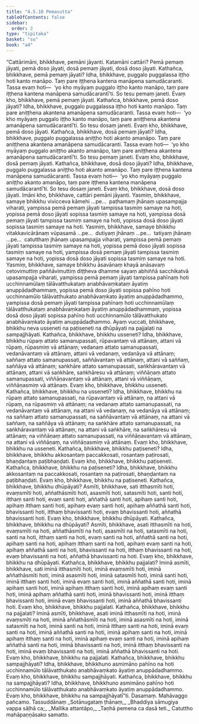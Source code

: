 ```yaml
---
title: "4.5.10 Pemasutta"
tableOfContents: false
sidebar:
  order: 2
type: "tipitaka"
basket: "su"
book: "a4"
---
```



<DynamicBreadcrumb />

<Division number="200" book="a4">

<Paragraph number="1287" book="a4">
“Cattārimāni, bhikkhave, pemāni jāyanti. Katamāni cattāri? Pemā pemaṃ jāyati, pemā doso jāyati, dosā pemaṃ jāyati, dosā doso jāyati.
</Paragraph>

<Paragraph number="1288" book="a4">
Kathañca, bhikkhave, pemā pemaṃ jāyati? Idha, bhikkhave, puggalo puggalassa iṭṭho hoti kanto manāpo. Taṃ pare iṭṭhena kantena manāpena samudācaranti. Tassa evaṃ hoti—  ‘yo kho myāyaṃ puggalo iṭṭho kanto manāpo, taṃ pare iṭṭhena kantena manāpena samudācarantī’ti. So tesu pemaṃ janeti. Evaṃ kho, bhikkhave, pemā pemaṃ jāyati.
</Paragraph>

<Paragraph number="1289" book="a4">
Kathañca, bhikkhave, pemā doso jāyati? Idha, bhikkhave, puggalo puggalassa iṭṭho hoti kanto manāpo. Taṃ pare aniṭṭhena akantena amanāpena samudācaranti. Tassa evaṃ hoti—  ‘yo kho myāyaṃ puggalo iṭṭho kanto manāpo, taṃ pare aniṭṭhena akantena amanāpena samudācarantī’ti. So tesu dosaṃ janeti. Evaṃ kho, bhikkhave, pemā doso jāyati.
</Paragraph>

<Paragraph number="1290" book="a4">
Kathañca, bhikkhave, dosā pemaṃ jāyati? Idha, bhikkhave, puggalo puggalassa aniṭṭho hoti akanto amanāpo. Taṃ pare aniṭṭhena akantena amanāpena samudācaranti. Tassa evaṃ hoti—  ‘yo kho myāyaṃ puggalo aniṭṭho akanto amanāpo, taṃ pare aniṭṭhena akantena amanāpena samudācarantī’ti. So tesu pemaṃ janeti. Evaṃ kho, bhikkhave, dosā pemaṃ jāyati.
</Paragraph>

<Paragraph number="1291" book="a4">
Kathañca, bhikkhave, dosā doso jāyati? Idha, bhikkhave, puggalo puggalassa aniṭṭho hoti akanto amanāpo. Taṃ pare iṭṭhena kantena manāpena samudācaranti. Tassa evaṃ hoti—  ‘yo kho myāyaṃ puggalo aniṭṭho akanto amanāpo, taṃ pare iṭṭhena kantena manāpena samudācarantī’ti. So tesu dosaṃ janeti. Evaṃ kho, bhikkhave, dosā doso jāyati. Imāni kho, bhikkhave, cattāri pemāni jāyanti.
</Paragraph>

<Paragraph number="1292" book="a4">
Yasmiṃ, bhikkhave, samaye bhikkhu vivicceva kāmehi …pe…  paṭhamaṃ jhānaṃ upasampajja viharati, yampissa pemā pemaṃ jāyati tampissa tasmiṃ samaye na hoti, yopissa pemā doso jāyati sopissa tasmiṃ samaye na hoti, yampissa dosā pemaṃ jāyati tampissa tasmiṃ samaye na hoti, yopissa dosā doso jāyati sopissa tasmiṃ samaye na hoti.
</Paragraph>

<Paragraph number="1293" book="a4">
Yasmiṃ, bhikkhave, samaye bhikkhu vitakkavicārānaṃ vūpasamā …pe…  dutiyaṃ jhānaṃ …pe…  tatiyaṃ jhānaṃ …pe…  catutthaṃ jhānaṃ upasampajja viharati, yampissa pemā pemaṃ jāyati tampissa tasmiṃ samaye na hoti, yopissa pemā doso jāyati sopissa tasmiṃ samaye na hoti, yampissa dosā pemaṃ jāyati tampissa tasmiṃ samaye na hoti, yopissa dosā doso jāyati sopissa tasmiṃ samaye na hoti.
</Paragraph>

<Paragraph number="1294" book="a4">
Yasmiṃ, bhikkhave, samaye bhikkhu āsavānaṃ khayā anāsavaṃ cetovimuttiṃ paññāvimuttiṃ diṭṭheva dhamme sayaṃ abhiññā sacchikatvā upasampajja viharati, yampissa pemā pemaṃ jāyati tampissa pahīnaṃ hoti ucchinnamūlaṃ tālāvatthukataṃ anabhāvaṃkataṃ āyatiṃ anuppādadhammaṃ, yopissa pemā doso jāyati sopissa pahīno hoti ucchinnamūlo tālāvatthukato anabhāvaṃkato āyatiṃ anuppādadhammo, yampissa dosā pemaṃ jāyati tampissa pahīnaṃ hoti ucchinnamūlaṃ tālāvatthukataṃ anabhāvaṃkataṃ āyatiṃ anuppādadhammaṃ, yopissa dosā doso jāyati sopissa pahīno hoti ucchinnamūlo tālāvatthukato anabhāvaṃkato āyatiṃ anuppādadhammo. Ayaṃ vuccati, bhikkhave, bhikkhu neva usseneti na paṭiseneti na dhūpāyati na pajjalati na sampajjhāyati.
</Paragraph>

<Paragraph number="1295" book="a4">
Kathañca, bhikkhave, bhikkhu usseneti? Idha, bhikkhave, bhikkhu rūpaṃ attato samanupassati, rūpavantaṃ vā attānaṃ, attani vā rūpaṃ, rūpasmiṃ vā attānaṃ; vedanaṃ attato samanupassati, vedanāvantaṃ vā attānaṃ, attani vā vedanaṃ, vedanāya vā attānaṃ; saññaṃ attato samanupassati, saññāvantaṃ vā attānaṃ, attani vā saññaṃ, saññāya vā attānaṃ; saṅkhāre attato samanupassati, saṅkhāravantaṃ vā attānaṃ, attani vā saṅkhāre, saṅkhāresu vā attānaṃ; viññāṇaṃ attato samanupassati, viññāṇavantaṃ vā attānaṃ, attani vā viññāṇaṃ, viññāṇasmiṃ vā attānaṃ. Evaṃ kho, bhikkhave, bhikkhu usseneti.
</Paragraph>

<Paragraph number="1296" book="a4">
Kathañca, bhikkhave, bhikkhu na usseneti? Idha, bhikkhave, bhikkhu na rūpaṃ attato samanupassati, na rūpavantaṃ vā attānaṃ, na attani vā rūpaṃ, na rūpasmiṃ vā attānaṃ; na vedanaṃ attato samanupassati, na vedanāvantaṃ vā attānaṃ, na attani vā vedanaṃ, na vedanāya vā attānaṃ; na saññaṃ attato samanupassati, na saññāvantaṃ vā attānaṃ, na attani vā saññaṃ, na saññāya vā attānaṃ; na saṅkhāre attato samanupassati, na saṅkhāravantaṃ vā attānaṃ, na attani vā saṅkhāre, na saṅkhāresu vā attānaṃ; na viññāṇaṃ attato samanupassati, na viññāṇavantaṃ vā attānaṃ, na attani vā viññāṇaṃ, na viññāṇasmiṃ vā attānaṃ. Evaṃ kho, bhikkhave, bhikkhu na usseneti.
</Paragraph>

<Paragraph number="1297" book="a4">
Kathañca, bhikkhave, bhikkhu paṭiseneti? Idha, bhikkhave, bhikkhu akkosantaṃ paccakkosati, rosantaṃ paṭirosati, bhaṇḍantaṃ paṭibhaṇḍati. Evaṃ kho, bhikkhave, bhikkhu paṭiseneti.
</Paragraph>

<Paragraph number="1298" book="a4">
Kathañca, bhikkhave, bhikkhu na paṭiseneti? Idha, bhikkhave, bhikkhu akkosantaṃ na paccakkosati, rosantaṃ na paṭirosati, bhaṇḍantaṃ na paṭibhaṇḍati. Evaṃ kho, bhikkhave, bhikkhu na paṭiseneti.
</Paragraph>

<Paragraph number="1299" book="a4">
Kathañca, bhikkhave, bhikkhu dhūpāyati? Asmīti, bhikkhave, sati itthasmīti hoti, evaṃsmīti hoti, aññathāsmīti hoti, asasmīti hoti, satasmīti hoti, santi hoti, itthaṃ santi hoti, evaṃ santi hoti, aññathā santi hoti, apihaṃ santi hoti, apihaṃ itthaṃ santi hoti, apihaṃ evaṃ santi hoti, apihaṃ aññathā santi hoti, bhavissanti hoti, itthaṃ bhavissanti hoti, evaṃ bhavissanti hoti, aññathā bhavissanti hoti. Evaṃ kho, bhikkhave, bhikkhu dhūpāyati.
</Paragraph>

<Paragraph number="1300" book="a4">
Kathañca, bhikkhave, bhikkhu na dhūpāyati? Asmīti, bhikkhave, asati itthasmīti na hoti, evaṃsmīti na hoti, aññathāsmīti na hoti, asasmīti na hoti, satasmīti na hoti, santi na hoti, itthaṃ santi na hoti, evaṃ santi na hoti, aññathā santi na hoti, apihaṃ santi na hoti, apihaṃ itthaṃ santi na hoti, apihaṃ evaṃ santi na hoti, apihaṃ aññathā santi na hoti, bhavissanti na hoti, itthaṃ bhavissanti na hoti, evaṃ bhavissanti na hoti, aññathā bhavissanti na hoti. Evaṃ kho, bhikkhave, bhikkhu na dhūpāyati.
</Paragraph>

<Paragraph number="1301" book="a4">
Kathañca, bhikkhave, bhikkhu pajjalati? Iminā asmīti, bhikkhave, sati iminā itthasmīti hoti, iminā evaṃsmīti hoti, iminā aññathāsmīti hoti, iminā asasmīti hoti, iminā satasmīti hoti, iminā santi hoti, iminā itthaṃ santi hoti, iminā evaṃ santi hoti, iminā aññathā santi hoti, iminā apihaṃ santi hoti, iminā apihaṃ itthaṃ santi hoti, iminā apihaṃ evaṃ santi hoti, iminā apihaṃ aññathā santi hoti, iminā bhavissanti hoti, iminā itthaṃ bhavissanti hoti, iminā evaṃ bhavissanti hoti, iminā aññathā bhavissanti hoti. Evaṃ kho, bhikkhave, bhikkhu pajjalati.
</Paragraph>

<Paragraph number="1302" book="a4">
Kathañca, bhikkhave, bhikkhu na pajjalati? Iminā asmīti, bhikkhave, asati iminā itthasmīti na hoti, iminā evaṃsmīti na hoti, iminā aññathāsmīti na hoti, iminā asasmīti na hoti, iminā satasmīti na hoti, iminā santi na hoti, iminā itthaṃ santi na hoti, iminā evaṃ santi na hoti, iminā aññathā santi na hoti, iminā apihaṃ santi na hoti, iminā apihaṃ itthaṃ santi na hoti, iminā apihaṃ evaṃ santi na hoti, iminā apihaṃ aññathā santi na hoti, iminā bhavissanti na hoti, iminā itthaṃ bhavissanti na hoti, iminā evaṃ bhavissanti na hoti, iminā aññathā bhavissanti na hoti. Evaṃ kho, bhikkhave, bhikkhu na pajjalati.
</Paragraph>

<Paragraph number="1303" book="a4">
Kathañca, bhikkhave, bhikkhu sampajjhāyati? Idha, bhikkhave, bhikkhuno asmimāno pahīno na hoti ucchinnamūlo tālāvatthukato anabhāvaṃkato āyatiṃ anuppādadhammo. Evaṃ kho, bhikkhave, bhikkhu sampajjhāyati.
</Paragraph>

<Paragraph number="1304" book="a4">
Kathañca, bhikkhave, bhikkhu na sampajjhāyati? Idha, bhikkhave, bhikkhuno asmimāno pahīno hoti ucchinnamūlo tālāvatthukato anabhāvaṃkato āyatiṃ anuppādadhammo. Evaṃ kho, bhikkhave, bhikkhu na sampajjhāyatī”ti.

</Paragraph>
</Division>

<Paragraph number="1305" type="center" book="a4">
Dasamaṃ.



</Paragraph>

<Paragraph number="1306" type="center" book="a4">
Mahāvaggo pañcamo.



</Paragraph>

<Paragraph number="1307" type="center" book="a4">
Tassuddānaṃ


</Paragraph>

<Paragraph number="1308" type="verses" book="a4">
_Sotānugataṃ ṭhānaṃ,_  
_Bhaddiya sāmugiya vappa sāḷhā ca;_  
_Mallika attantāpo,_  
_Taṇhā pemena ca dasā teti._  


</Paragraph>

<Paragraph number="1309" type="center" book="a4">
Catuttho mahāpaṇṇāsako samatto.
</Paragraph>